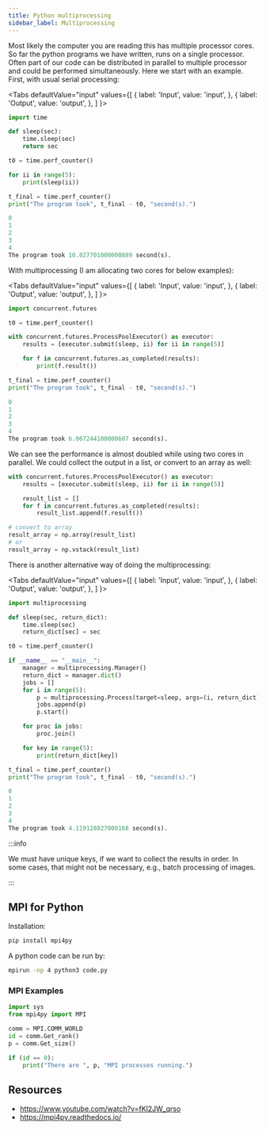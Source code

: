 ```yaml
---
title: Python multiprocessing
sidebar_label: Multiprocessing
---
```


Most likely the computer you are reading this has multiple processor cores. So
far the python programs we have written, runs on a single processor. Often part
of our code can be distributed in parallel to multiple processor and could be
performed simultaneously. Here we start with an example. First, with usual
serial processing:

<Tabs
  defaultValue="input"
  values={[
    { label: 'Input', value: 'input', },
    { label: 'Output', value: 'output', },
  ]
}>

<TabItem value="input">

```python showLineNumbers
import time

def sleep(sec):
    time.sleep(sec)
    return sec

t0 = time.perf_counter()

for ii in range(5):
    print(sleep(ii))

t_final = time.perf_counter()
print("The program took", t_final - t0, "second(s).")
```

</TabItem>

<TabItem value="output">

```python
0
1
2
3
4
The program took 10.027701000000889 second(s).
```

</TabItem>
</Tabs>

With multiprocessing (I am allocating two cores for below examples):

<Tabs
  defaultValue="input"
  values={[
    { label: 'Input', value: 'input', },
    { label: 'Output', value: 'output', },
  ]
}>

<TabItem value="input">

```python showLineNumbers
import concurrent.futures

t0 = time.perf_counter()

with concurrent.futures.ProcessPoolExecutor() as executor:
    results = [executor.submit(sleep, ii) for ii in range(5)]

    for f in concurrent.futures.as_completed(results):
        print(f.result())

t_final = time.perf_counter()
print("The program took", t_final - t0, "second(s).")
```

</TabItem>

<TabItem value="output">

```python
0
1
2
3
4
The program took 6.067244100000607 second(s).
```

</TabItem>
</Tabs>

We can see the performance is almost doubled while using two cores in parallel.
We could collect the output in a list, or convert to an array as well:

```python showLineNumbers
with concurrent.futures.ProcessPoolExecutor() as executor:
    results = [executor.submit(sleep, ii) for ii in range(5)]

    result_list = []
    for f in concurrent.futures.as_completed(results):
        result_list.append(f.result())

# convert to array
result_array = np.array(result_list)
# or
result_array = np.vstack(result_list)
```

There is another alternative way of doing the multiprocessing:

<Tabs
  defaultValue="input"
  values={[
    { label: 'Input', value: 'input', },
    { label: 'Output', value: 'output', },
  ]
}>

<TabItem value="input">

```python showLineNumbers
import multiprocessing

def sleep(sec, return_dict):
    time.sleep(sec)
    return_dict[sec] = sec

t0 = time.perf_counter()

if __name__ == "__main__":
    manager = multiprocessing.Manager()
    return_dict = manager.dict()
    jobs = []
    for i in range(5):
        p = multiprocessing.Process(target=sleep, args=(i, return_dict))
        jobs.append(p)
        p.start()

    for proc in jobs:
        proc.join()

    for key in range(5):
        print(return_dict[key])

t_final = time.perf_counter()
print("The program took", t_final - t0, "second(s).")
```

</TabItem>

<TabItem value="output">

```python
0
1
2
3
4
The program took 4.119128827000168 second(s).
```

</TabItem>
</Tabs>

:::info

We must have unique keys, if we want to collect the results in order. In some
cases, that might not be necessary, e.g., batch processing of images.

:::


## MPI for Python

Installation:
```bash
pip install mpi4py
```

A python code can be run by:
```bash
mpirun -np 4 python3 code.py
```

### MPI Examples

```python showLineNumbers
import sys
from mpi4py import MPI

comm = MPI.COMM_WORLD
id = comm.Get_rank()
p = comm.Get_size()

if (id == 0):
    print("There are ", p, "MPI processes running.")
```

## Resources
- https://www.youtube.com/watch?v=fKl2JW_qrso
- https://mpi4py.readthedocs.io/
